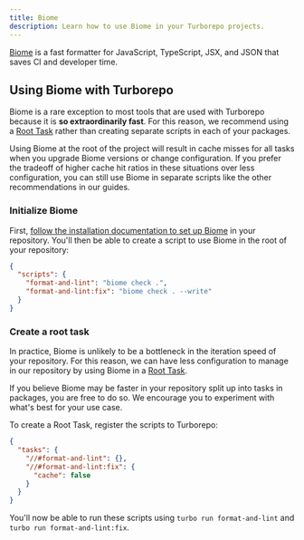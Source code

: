 ```yaml
---
title: Biome
description: Learn how to use Biome in your Turborepo projects.
---
```



[Biome](https://biomejs.dev/) is a fast formatter for JavaScript, TypeScript, JSX, and JSON that saves CI and developer time.

<CreateTurboCallout />

## Using Biome with Turborepo

Biome is a rare exception to most tools that are used with Turborepo because it is **so extraordinarily fast**. For this reason, we recommend using a [Root Task](/repo/docs/crafting-your-repository/configuring-tasks#registering-root-tasks) rather than creating separate scripts in each of your packages.

<Callout type="info" title="Caching behavior">
  Using Biome at the root of the project will result in cache misses for all
  tasks when you upgrade Biome versions or change configuration. If you prefer
  the tradeoff of higher cache hit ratios in these situations over less
  configuration, you can still use Biome in separate scripts like the other
  recommendations in our guides.
</Callout>

### Initialize Biome

First, [follow the installation documentation to set up Biome](https://biomejs.dev/guides/getting-started/) in your repository. You'll then be able to create a script to use Biome in the root of your repository:

```json title="./package.json"
{
  "scripts": {
    "format-and-lint": "biome check .",
    "format-and-lint:fix": "biome check . --write"
  }
}
```

### Create a root task

In practice, Biome is unlikely to be a bottleneck in the iteration speed of your repository. For this reason, we can have less configuration to manage in our repository by using Biome in a [Root Task](/repo/docs/crafting-your-repository/configuring-tasks#registering-root-tasks).

<Callout type="info">
  If you believe Biome may be faster in your repository split up into tasks in
  packages, you are free to do so. We encourage you to experiment with what's
  best for your use case.
</Callout>

To create a Root Task, register the scripts to Turborepo:

```json title="./turbo.json"
{
  "tasks": {
    "//#format-and-lint": {},
    "//#format-and-lint:fix": {
      "cache": false
    }
  }
}
```

You'll now be able to run these scripts using `turbo run format-and-lint` and `turbo run format-and-lint:fix`.
